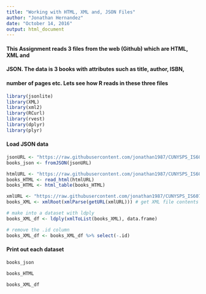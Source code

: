 ```yaml
---
title: "Working with HTML, XML and, JSON Files"
author: "Jonathan Hernandez"
date: "October 14, 2016"
output: html_document
---
```


#### This Assignment reads 3 files from the web (Github) which are HTML, XML and

#### JSON. The data is 3 books with attributes such as title, author, ISBN,

#### number of pages etc. Lets see how R reads in these three files

```r
library(jsonlite)
library(XML)
library(xml2)
library(RCurl)
library(rvest)
library(dplyr)
library(plyr)
```

#### Load JSON data

```r
jsonURL <- "https://raw.githubusercontent.com/jonathan1987/CUNYSPS_IS607/master/Week7/books.json"
books_json <- fromJSON(jsonURL)
```

```r
htmlURL <- "https://raw.githubusercontent.com/jonathan1987/CUNYSPS_IS607/master/Week7/books.html"
books_HTML <- read_html(htmlURL)
books_HTML <- html_table(books_HTML)
```

```r
xmlURL <- "https://raw.githubusercontent.com/jonathan1987/CUNYSPS_IS607/master/Week7/Books.xml"
books_XML <- xmlRoot(xmlParse(getURL(xmlURL))) # get XML file contents

# make into a dataset with ldply
books_XML_df <- ldply(xmlToList(books_XML), data.frame)

# remove the .id column
books_XML_df <- books_XML_df %>% select(-.id)
```

#### Print out each dataset

```r

books_json

books_HTML

books_XML_df
```